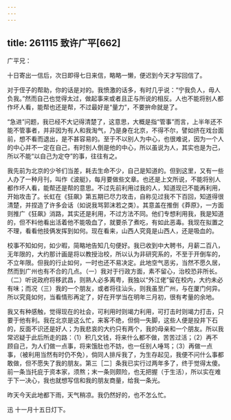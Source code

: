 ```yaml
---
---
---
```

title: 261115 致许广平[662]
---




广平兄：

十日寄出一信后，次日即得七日来信，略略一懒，便迟到今天才写回信了。

对于侄子的帮助，你的话是对的。我愤激的话多，有时几乎说：“宁我负人，毋人负我。”然而自己也觉得太过，做起事来或者且正与所说的相反。人也不能将别人都作坏人看，能帮也还是帮，不过最好是“量力”，不要拚命就是了。

“急进”问题，我已经不大记得清楚了，这意思，大概是指“管事”而言，上半年还不能不管事者，并非因为有人和我淘气，乃是身在北京，不得不尔，譬如挤在戏台面前，想不看而退出，是不甚容易的。至于不以别人为中心，也很难说，因为一个人的中心并不一定在自己，有时别人倒是他的中心，所以虽说为人，其实也是为己，所以不能“以自己为定夺”的事，往往有之。

我先前为北京的少爷们当差，耗去生命不少，自己是知道的。但到这里，又有一些人办了一种月刊，叫作《波艇》，每月要做些文章。也还是上文所说，不能将别人都作坏人看，能帮还是帮的意思。不过先前利用过我的人，知道现已不能再利用，开始攻击了。长虹在《狂飙》第五期已尽力攻击，自称见过我不下百回，知道得很清楚，并捏造了许多会话（如说我骂郭沫若之类）。其意盖在推倒《莽原》，一方面则推广《狂飙》消路，其实还是利用，不过方法不同。他们专想利用我，我是知道的，但不料他看出活着他不能吸血了，就要杀了煮吃，有如此恶毒。我现在拟置之不理，看看他技俩发挥到如何。现在看来，山西人究竟是山西人，还是吸血的。

校事不知如何，如少暇，简略地告知几句便好。我已收到中大聘书，月薪二百八，无年限的，大约那计画是将以教授治校，所以认为非研究系的，不至于开倒车的，不立年限。但我的行止如何，一时也还不易决定。此地空气恶劣，当然不愿久居，然而到广州也有不合的几点。（一）我对于行政方面，素不留心，治校恐非所长。（二）听说政府将移武昌，则熟人必多离粤，我独以“外江佬”留在校内，大约未必有味；而况（三）我的一个朋友，或者将往汕头，则我虽至广州，与在厦门何异。所以究竟如何，当看情形再定了，好在开学当在明年三月初，很有考量的余地。

我又有种感触，觉得现在的社会，可利用时则竭力利用，可打击时则竭力打击，只要于他有利。我在北京是这么忙，来客不绝，但倘一失脚，这些人便是投井下石的，反面不识还是好人；为我悲哀的大约只有两个，我的母亲和一个朋友。所以我常迟疑于此后所走的路：（1）积几文钱，将来什么都不做，苦苦过活；（2）再不顾自己，为人们做一点事，将来饿肚也不妨，也一任别人唾骂；（3）再做一点事，（被利用当然有时仍不免），倘同人排斥我了，为生存起见，我便不问什么事都敢做，但不愿失了我的朋友。第三［二］条我已实行过两年多了，终于觉得太傻。前一条当托庇于资本家，须熬；末一条则颇险，也无把握（于生活），所以实在难于下一决心，我也就想写信和我的朋友商量，给我一条光。

昨天今天此地都下雨，天气稍凉。我仍然好的，也不怎么忙。

迅 十一月十五日灯下。